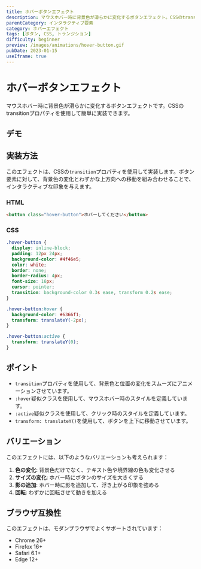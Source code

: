 ```yaml
---
title: ホバーボタンエフェクト
description: マウスホバー時に背景色が滑らかに変化するボタンエフェクト。CSSのtransitionプロパティを使用した実装例。
parentCategory: インタラクティブ要素
category: ホバーエフェクト
tags: [ボタン, CSS, トランジション]
difficulty: beginner
preview: /images/animations/hover-button.gif
pubDate: 2023-01-15
useIframe: true
---
```



# ホバーボタンエフェクト

マウスホバー時に背景色が滑らかに変化するボタンエフェクトです。CSSのtransitionプロパティを使用して簡単に実装できます。

## デモ

<IframeDemo title="ホバーボタンエフェクト" description="マウスを乗せると背景色が変化します" height="200px">
</IframeDemo>

## 実装方法

このエフェクトは、CSSの`transition`プロパティを使用して実装します。ボタン要素に対して、背景色の変化とわずかな上方向への移動を組み合わせることで、インタラクティブな印象を与えます。

### HTML

```html
<button class="hover-button">ホバーしてください</button>
```

### CSS

```css
.hover-button {
  display: inline-block;
  padding: 12px 24px;
  background-color: #4f46e5;
  color: white;
  border: none;
  border-radius: 4px;
  font-size: 16px;
  cursor: pointer;
  transition: background-color 0.3s ease, transform 0.2s ease;
}

.hover-button:hover {
  background-color: #6366f1;
  transform: translateY(-2px);
}

.hover-button:active {
  transform: translateY(0);
}
```

## ポイント

- `transition`プロパティを使用して、背景色と位置の変化をスムーズにアニメーションさせています。
- `:hover`疑似クラスを使用して、マウスホバー時のスタイルを定義しています。
- `:active`疑似クラスを使用して、クリック時のスタイルを定義しています。
- `transform: translateY()`を使用して、ボタンを上下に移動させています。

## バリエーション

このエフェクトには、以下のようなバリエーションも考えられます：

1. **色の変化**: 背景色だけでなく、テキスト色や境界線の色も変化させる
2. **サイズの変化**: ホバー時にボタンのサイズを大きくする
3. **影の追加**: ホバー時に影を追加して、浮き上がる印象を強める
4. **回転**: わずかに回転させて動きを加える

## ブラウザ互換性

このエフェクトは、モダンブラウザでよくサポートされています：

- Chrome 26+
- Firefox 16+
- Safari 6.1+
- Edge 12+
